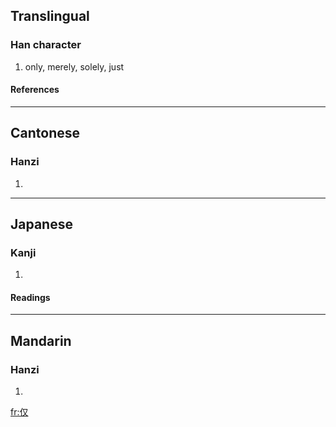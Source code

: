{{see|僅}}

==Translingual==
===Han character===
{{Han char|rn=9|rad=人|as=02|sn=4|four=|canj=人水 (OE)}}
# only, merely, solely, just
====References====
{{Han ref|kx=0091.130|dkj=00353|dj=0193.050|hdz=10110.040|uh=4EC5|ud=20165}}
----
==Cantonese==
===Hanzi===
{{yue-hanzi|jyut=|y=gan2}}
# {{defn|Cantonese}}
----
==Japanese==
===Kanji===
{{ja-kanji|grade=|rs=人02}}
# {{defn|Japanese}}
====Readings====
{{ja-readings|on=[[ふ]] (fu), [[ど]] (do)|kun=}}
----
==Mandarin==
===Hanzi===
{{cmn-hanzi|tra=僅|pin=[[jǐn]] ([[jin3]])|wg=chin<sup>3</sup>}}
# {{defn|Mandarin}}

[[fr:仅]]